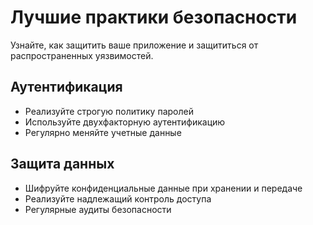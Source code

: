 # Лучшие практики безопасности

Узнайте, как защитить ваше приложение и защититься от распространенных уязвимостей.

## Аутентификация

- Реализуйте строгую политику паролей
- Используйте двухфакторную аутентификацию
- Регулярно меняйте учетные данные

## Защита данных

- Шифруйте конфиденциальные данные при хранении и передаче
- Реализуйте надлежащий контроль доступа
- Регулярные аудиты безопасности

